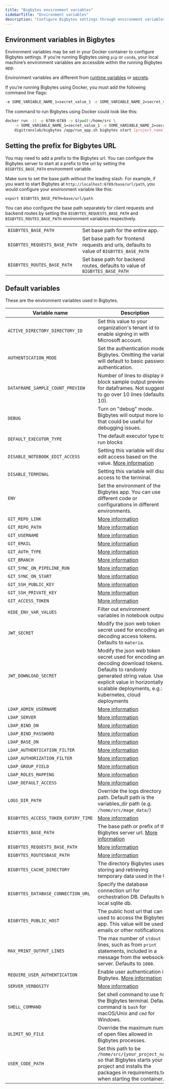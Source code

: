 ```yaml
---
title: "Bigbytes environment variables"
sidebarTitle: "Environment variables"
description: "Configure Bigbytes settings through environment variables."
---
```


## Environment variables in Bigbytes

Environment variables may be set in your Docker container to configure Bigbytes settings. If you’re running Bigbytes using `pip` or `conda`, your local machine’s environment variables
are accessible within the running Bigbytes app.

Environment variables are different from [runtime variables](/getting-started/runtime-variable) or [secrets](/development/variables/secrets).

If you’re running Bigbytes using Docker, you must add the following command line flags:

```bash
-e SOME_VARIABLE_NAME_1=secret_value_1 -e SOME_VARIABLE_NAME_2=secret_value_2
```

The command to run Bigbytes using Docker could look like this:

```bash
docker run -it -p 6789:6789 -v $(pwd):/home/src \
    -e SOME_VARIABLE_NAME_1=secret_value_1 -e SOME_VARIABLE_NAME_2=secret_value_2 \
    digitranslab/bigbytes /app/run_app.sh bigbytes start [project_name]
```

## Setting the prefix for Bigbytes URL

You may need to add a prefix to the Bigbytes url. You can configure the Bigbytes server to start
at a prefix to the url by setting the `BIGBYTES_BASE_PATH` environment variable.

Make sure to set the base path without the leading slash. For example, if you want to start Bigbytes at
`http://localhost:6789/base/url/path`, you would configure your environment
variable like this:

`export BIGBYTES_BASE_PATH=base/url/path`

You can also configure the base path separately for client requests and backend routes by setting
the `BIGBYTES_REQUESTS_BASE_PATH` and `BIGBYTES_ROUTES_BASE_PATH` environment variables respectively.

|                           |                                                                                     |
| ------------------------- | ----------------------------------------------------------------------------------- |
| `BIGBYTES_BASE_PATH`          | Set base path for the entire app.                                                   |
| `BIGBYTES_REQUESTS_BASE_PATH` | Set base path for frontend requests and urls, defaults to value of `BIGBYTES_BASE_PATH` |
| `BIGBYTES_ROUTES_BASE_PATH`   | Set base path for backend routes, defaults to value of `BIGBYTES_BASE_PATH`             |

## Default variables

These are the environment variables used in Bigbytes.

| Variable name                    | Description                                                                                                                                                     | Example values                                                           |
| -------------------------------- | --------------------------------------------------------------------------------------------------------------------------------------------------------------- | ------------------------------------------------------------------------ |
| `ACTIVE_DIRECTORY_DIRECTORY_ID`  | Set this value to your organization's tenant id to enable signing in with Microsoft account.                                                                    | [More info](/production/authentication/microsoft)                        |
| `AUTHENTICATION_MODE`            | Set the authentication mode in Bigbytes. Omitting the variable will default to basic password authentication.                                                       | `ldap`                                                                   |
| `DATAFRAME_SAMPLE_COUNT_PREVIEW` | Number of lines to display in block sample output preview for dataframes. Not suggested to go over 10 lines (defaults to 10).                                   | 5                                                                        |
| `DEBUG`                          | Turn on "debug" mode. Bigbytes will output more logs that could be useful for debugging issues.                                                                     | 1                                                                        |
| `DEFAULT_EXECUTOR_TYPE`          | The default executor type to run blocks                                                                                                                         | See enum types [here](https://docs.bigbytes.ai/production/configuring-production-settings/compute-resource#2-set-executor-type-and-customize-the-compute-resource-of-the-bigbytes-executor) |
| `DISABLE_NOTEBOOK_EDIT_ACCESS`   | Setting this variable will disable edit access based on the value. [More information](/production/configuring-production-settings/overview#read-only-access)    | 1                                                                        |
| `DISABLE_TERMINAL`               | Setting this variable will disable access to the terminal.                                                                                                      | 1                                                                        |
| `ENV`                            | Set the environment of the Bigbytes app. You can use different code or configurations in different environments.                                                    | `dev`, `staging`, `production`/`prod`, `test`                            |
| `GIT_REPO_LINK`                  | [More information](/production/data-sync/git-sync#git-sync-settings-as-environment-variables)                                                                   | See link                                                                 |
| `GIT_REPO_PATH`                  | [More information](/production/data-sync/git-sync#git-sync-settings-as-environment-variables)                                                                   | See link                                                                 |
| `GIT_USERNAME`                   | [More information](/production/data-sync/git-sync#git-sync-settings-as-environment-variables)                                                                   | See link                                                                 |
| `GIT_EMAIL`                      | [More information](/production/data-sync/git-sync#git-sync-settings-as-environment-variables)                                                                   | See link                                                                 |
| `GIT_AUTH_TYPE`                  | [More information](/production/data-sync/git-sync#git-sync-settings-as-environment-variables)                                                                   | See link                                                                 |
| `GIT_BRANCH`                     | [More information](/production/data-sync/git-sync#git-sync-settings-as-environment-variables)                                                                   | See link                                                                 |
| `GIT_SYNC_ON_PIPELINE_RUN`       | [More information](/production/data-sync/git-sync#git-sync-settings-as-environment-variables)                                                                   | See link                                                                 |
| `GIT_SYNC_ON_START`              | [More information](/production/data-sync/git-sync#git-sync-settings-as-environment-variables)                                                                   | See link                                                                 |
| `GIT_SSH_PUBLIC_KEY`             | [More information](/production/data-sync/git-sync#git-sync-settings-as-environment-variables)                                                                   | See link                                                                 |
| `GIT_SSH_PRIVATE_KEY`            | [More information](/production/data-sync/git-sync#git-sync-settings-as-environment-variables)                                                                   | See link                                                                 |
| `GIT_ACCESS_TOKEN`               | [More information](/production/data-sync/git-sync#git-sync-settings-as-environment-variables)                                                                   | See link                                                                 |
| `HIDE_ENV_VAR_VALUES`            | Filter out environment variables in notebook output.                                                                                                            | 1                                                                        |
| `JWT_SECRET`                     | Modify the json web token secret used for encoding and decoding access tokens. Defaults to `materia`.                                                           | `your_jwt_secret`                                                        |
| `JWT_DOWNLOAD_SECRET`            | Modify the json web token secret used for encoding and decoding download tokens. Defaults to randomly generated string value. Use an explicit value in horizontally scalable deployments, e.g.: kubernetes, cloud deployments | `your_jwt_secret`    |
| `LDAP_ADMIN_USERNAME`            | [More information](/production/authentication/overview#ldap)                                                                                                    | See link                                                                 |
| `LDAP_SERVER`                    | [More information](/production/authentication/overview#ldap)                                                                                                    | See link                                                                 |
| `LDAP_BIND_DN`                   | [More information](/production/authentication/overview#ldap)                                                                                                    | See link                                                                 |
| `LDAP_BIND_PASSWORD`             | [More information](/production/authentication/overview#ldap)                                                                                                    | See link                                                                 |
| `LDAP_BASE_DN`                   | [More information](/production/authentication/overview#ldap)                                                                                                    | See link                                                                 |
| `LDAP_AUTHENTICATION_FILTER`     | [More information](/production/authentication/overview#ldap)                                                                                                    | See link                                                                 |
| `LDAP_AUTHORIZATION_FILTER`      | [More information](/production/authentication/overview#ldap)                                                                                                    | See link                                                                 |
| `LDAP_GROUP_FIELD`               | [More information](/production/authentication/overview#ldap)                                                                                                    | See link                                                                 |
| `LDAP_ROLES_MAPPING`             | [More information](/production/authentication/overview#ldap)                                                                                                    | See link                                                                 |
| `LDAP_DEFAULT_ACCESS`            | [More information](/production/authentication/overview#ldap)                                                                                                    | See link                                                                 |
| `LOGS_DIR_PATH`                  | Override the logs directory path. Default path is the variables_dir path (e.g. `/home/src/mage_data/`)                                                          | `/home/src/logs_dir`                                                     |
| `BIGBYTES_ACCESS_TOKEN_EXPIRY_TIME`  | [More information](/production/authentication/overview#ldap)                                                                                                    | See link                                                                 |
| `BIGBYTES_BASE_PATH`                 | The base path or prefix of the Bigbytes server url. [More information](/getting-started/setup#setting-prefix-for-bigbytes-url)                                          | `base/path`                                                              |
| `BIGBYTES_REQUESTS_BASE_PATH`        | [More information](/getting-started/setup#setting-prefix-for-bigbytes-url)                                                                                          | `base/path`                                                              |
| `BIGBYTES_ROUTESBASE_PATH`           | [More information](/getting-started/setup#setting-prefix-for-bigbytes-url)                                                                                          | `base/path`                                                              |
| `BIGBYTES_CACHE_DIRECTORY`           | The directory Bigbytes uses for storing and retrieving temporary data used in the UI.                                                                               | `/root/.mage_data/default_repo/.cache`                                   |
| `BIGBYTES_DATABASE_CONNECTION_URL`   | Specify the database connection url for orchestration DB. Defaults to local sqlite db.                                                                          | [Example](/production/configuring-production-settings/overview#postgres) |
| `BIGBYTES_PUBLIC_HOST`               | The public host url that can be used to access the Bigbytes app. This value will be used in emails or other notifications.                                          | `http://localhost:6789`                                                  |
| `MAX_PRINT_OUTPUT_LINES`         | The max number of `stdout` lines, such as from `print` statements, included in a message from the websocket server. Defaults to `1000`.                         | `100`                                                                    |
| `REQUIRE_USER_AUTHENTICATION`    | Enable user authentication in Bigbytes. [More information](/production/authentication/overview)                                                                     | 1                                                                        |
| `SERVER_VERBOSITY`               | [More information](/development/observability/logging#server-logging)                                                                                           | See link                                                                 |
| `SHELL_COMMAND`                  | Set shell command to use for the Bigbytes terminal. Default command is `bash` for macOS/Unix and `cmd` for Windows.                                                 | `bash`, `cmd`, ...                                                       |
| `ULIMIT_NO_FILE`                 | Override the maximum number of open files allowed in Bigbytes processes.                                                                                            | 8192                                                                     |
| `USER_CODE_PATH`                 | Set this path to be `/home/src/{your_project_name}` so that Bigbytes starts your project and installs the packages in requirements.txt when starting the container. | `/home/src/mage_project`                                                 |
